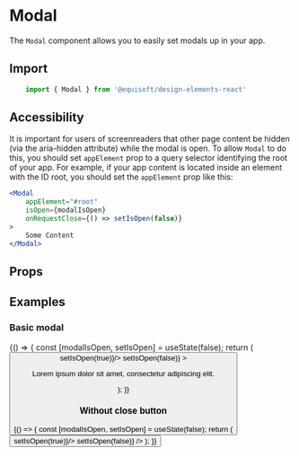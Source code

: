 
<Meta title="Modal / Modal" component={Modal} />

# Modal

The `Modal` component allows you to easily set modals up in your app.

## Import

```js
    import { Modal } from '@equisoft/design-elements-react'
```

## Accessibility

It is important for users of screenreaders that other page content be hidden (via the aria-hidden attribute) while the modal is open. To allow `Modal` to do this, you should set `appElement` prop to a query selector identifying the root of your app. For example, if your app content is located inside an element with the ID root, you should set the `appElement` prop like this:

```jsx
<Modal
    appElement="#root"
    isOpen={modalIsOpen}
    onRequestClose={() => setIsOpen(false)}
>
    Some Content
</Modal>
```

## Props

<Props of={Modal} />

## Examples

### Basic modal

<Preview>
  <Story name="Normal">
        {() => {
            const [modalIsOpen, setIsOpen] = useState(false);
            return (
                <Fragment>
                    <Button label="Open Modal" buttonType="primary" onClick={() => setIsOpen(true)}/>
                    <Modal
                        appElement="#root"
                        ariaDescribedby="story-description"
                        isOpen={modalIsOpen}
                        onRequestClose={() => setIsOpen(false)}
                    >
                        <p id="story-description">Lorem ipsum dolor sit amet, consectetur adipiscing elit.</p>
                    </Modal>
                </Fragment>
            );
        }}
  </Story>
</Preview>

### Without close button

<Preview>
  <Story name="Without close button">
        {() => {
            const [modalIsOpen, setIsOpen] = useState(false);
            return (
                <Fragment>
                    <Button label="Open Modal" buttonType="primary" onClick={() => setIsOpen(true)}/>
                    <Modal
                        appElement="#root"
                        hasCloseButton={false}
                        isOpen={modalIsOpen}
                        onRequestClose={() => setIsOpen(false)}
                    />
                </Fragment>
            );
        }}
  </Story>
</Preview>